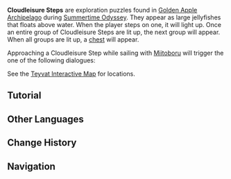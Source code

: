 {{Terminology Infobox
|image        = Cloudleisure Step.png
|type         = Exploration
|area         = Golden Apple Archipelago
|event        = Summertime Odyssey
|event2       = Reminiscent Regimen
}}
'''Cloudleisure Steps''' are exploration puzzles found in [[Golden Apple Archipelago/2.8|Golden Apple Archipelago]] during [[Summertime Odyssey]]. They appear as large jellyfishes that floats above water. When the player steps on one, it will light up. Once an entire group of Cloudleisure Steps are lit up, the next group will appear. When all groups are lit up, a [[chest]] will appear.

Approaching a Cloudleisure Step while sailing with [[Miitoboru]] will trigger the one of the following dialogues:
{{Transclude|Kosekimaru|Approaching a Cloudleisure Step}}

See the [https://act.hoyolab.com/ys/app/interactive-map/index.html#/map/12?shown_types=366 Teyvat Interactive Map] for locations.

==Tutorial==
{{Tutorial
|image1 = Tutorial Cloudleisure Steps 1.png
|text1 = Use the lift you get from exiting the Waverider to get up to the Cloudleisure Steps.

|image2 = Tutorial Cloudleisure Steps 2.png
|text2 = There are two types of Cloudleisure Steps: one can be used as a normal floating platform, while the other type can increase characters' {{color|help|jumping power}}.

|image3 = Tutorial Cloudleisure Steps 3.png
|text3 = When you set foot on a Cloudleisure Step, it {{color|help|will light up}}.<br />Such steps usually appear in groups. The next group of steps will only appear once the current group has been {{color|help|completely lit up}}.
}}

==Other Languages==
{{Other Languages
|en      = Cloudleisure Step
|zhs     = 悠悠云阶
|zhs_rm  = Yōuyōu Yúnjiē
|zht     = 悠悠雲階
|zht_rm  = Yōuyōu Yúnjiē
|zh_tl   = Leisurely Cloud Step
|ja      = 悠々たる雲階
|ja_rm   = Yuuyuu-taru Unkai{{Assumed}}
|ja_tl   = Leisurely Cloud Stair
|ko      = {{tt|유유|悠悠}}한 구름 {{tt|계단|階段}}
|ko_rm   = Yuyuhan Gureum Gyedan
|ko_tl   = Leisurely Cloud Stair
|es      = Nubescalera
|es_tl   = Cloud-Stairs
|fr      = Marche nimbus
|fr_tl   = Nimbus Step
|ru      = Облачная ступень
|ru_tl   = Cloud Step
|th      = ขั้นเมฆาล่องลอย
|th_rm   = 
|th_tl   = 
|vi      = Tầng Mây Lơ Lửng
|vi_tl   = 
|de      = Wolkenstufe
|de_tl   = Cloud Steps
|id      = Cloudleisure Step
|pt      = Escadaria Nuviosa
|pt_tl   = 
|tr      = 
|tr_tl   = 
|it      = 
|it_tl   = 
}}

==Change History==
{{Change History|2.8}}

==Navigation==
{{Exploration Navbox}}